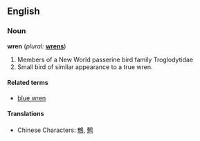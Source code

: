 ==English==

===Noun===
'''wren''' (''plural:'' '''[[wrens]]''')
# Members of a New World passerine bird family Troglodytidae
# Small bird of similar appearance to a true wren.

====Related terms====
*[[blue wren]]

====Translations====
*Chinese Characters: [[鷯]], [[鹩]]
